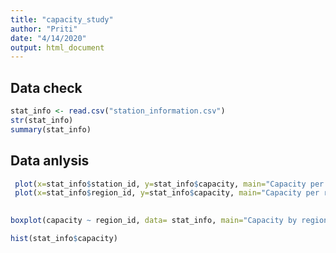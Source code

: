 ```yaml
---
title: "capacity_study"
author: "Priti"
date: "4/14/2020"
output: html_document
---
```



## Data check



```r
stat_info <- read.csv("station_information.csv")
str(stat_info)
summary(stat_info)


```


## Data anlysis

```r
 plot(x=stat_info$station_id, y=stat_info$capacity, main="Capacity per station", xlab="Station id",  ylab="Capacity")
 plot(x=stat_info$region_id, y=stat_info$capacity, main="Capacity per region", xlab="Region id",  ylab="Capacity")
 

boxplot(capacity ~ region_id, data= stat_info, main="Capacity by region", xlab="Region id", ylab="Capacity" )

hist(stat_info$capacity)
```

